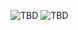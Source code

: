 ![TBD](/img/why-use-vault/secure-sensitive-data_dark.png#dark-theme-only)
![TBD](/img/why-use-vault/secure-sensitive-data_light.png#light-theme-only)
